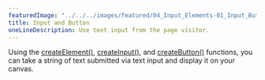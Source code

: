 ---
featuredImage: "../../../images/featured/04_Input_Elements-01_Input_Button-thumbnail.png"
title: Input and Button
oneLineDescription: Use text input from the page visitor.
---

Using the 
<a href="https://p5js.org/reference/#/p5.Element/createElement" target="_blank">createElement()</a>,
<a href="https://p5js.org/reference/#/p5/createInput" target="_blank">createInput()</a>,
and <a href="https://p5js.org/reference/#/p5.Element/createButton" target="_blank">createButton()</a> 
functions, you can take a string of text submitted via text input and display 
it on your canvas.